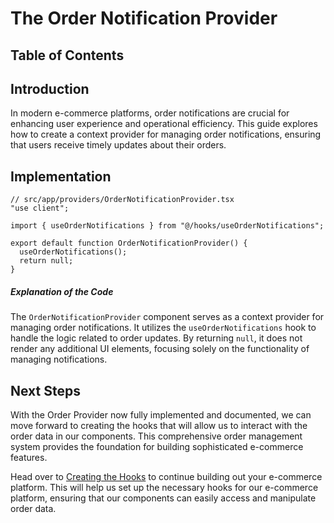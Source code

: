 
# The Order Notification Provider

## Table of Contents

## Introduction

In modern e-commerce platforms, order notifications are crucial for enhancing user experience and operational efficiency. This guide explores how to create a context provider for managing order notifications, ensuring that users receive timely updates about their orders.

## Implementation

```tsx
// src/app/providers/OrderNotificationProvider.tsx
"use client";

import { useOrderNotifications } from "@/hooks/useOrderNotifications";

export default function OrderNotificationProvider() {
  useOrderNotifications();
  return null;
}
```

##### Explanation of the Code

The `OrderNotificationProvider` component serves as a context provider for managing order notifications. It utilizes the `useOrderNotifications` hook to handle the logic related to order updates. By returning `null`, it does not render any additional UI elements, focusing solely on the functionality of managing notifications.

## Next Steps

With the Order Provider now fully implemented and documented, we can move forward to creating the hooks that will allow us to interact with the order data in our components. This comprehensive order management system provides the foundation for building sophisticated e-commerce features.

Head over to [Creating the Hooks](/ecommerce-platform/context-and-hooks/creating-the-hooks/overview) to continue building out your e-commerce platform. This will help us set up the necessary hooks for our e-commerce platform, ensuring that our components can easily access and manipulate order data.
